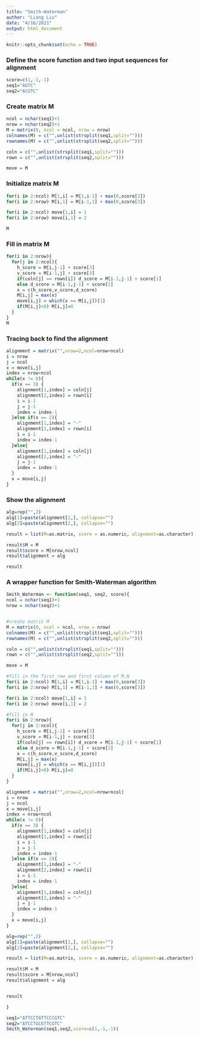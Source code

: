 ---
title: "Smith-Waterman"
author: "Liang Liu"
date: "4/16/2021"
output: html_document
---

```{r setup, include=FALSE}
knitr::opts_chunk$set(echo = TRUE)
```

### Define the score function and two input sequences for alignment


```{r}
score=c(1,-1,-1)
seq1="AGTC"
seq2="ACGTC"
```


### Create matrix M

```{r}
ncol = nchar(seq1)+1
nrow = nchar(seq2)+1
M = matrix(0, ncol = ncol, nrow = nrow)
colnames(M) = c("",unlist(strsplit(seq1,split="")))
rownames(M) = c("",unlist(strsplit(seq2,split="")))

coln = c("",unlist(strsplit(seq1,split="")))
rown = c("",unlist(strsplit(seq2,split="")))

move = M
```

### Initialize matrix M

```{r}

for(i in 2:ncol) M[1,i] = M[1,i-1] + max(0,score[3])
for(i in 2:nrow) M[i,1] = M[i-1,1] + max(0,score[3])

for(i in 2:ncol) move[1,i] = 1
for(i in 2:nrow) move[i,1] = 2

M
```

### Fill in matrix M

```{r}
for(i in 2:nrow){
  for(j in 2:ncol){
    h_score = M[i,j-1] + score[3]
    v_score = M[i-1,j] + score[3]
    if(coln[j] == rown[i]) d_score = M[i-1,j-1] + score[1]
    else d_score = M[i-1,j-1] + score[2]
    x = c(h_score,v_score,d_score)
    M[i,j] = max(x)
    move[i,j] = which(x == M[i,j])[1]
    if(M[i,j]<0) M[i,j]=0
  }
}
M
```

### Tracing back to find the alignment

```{r}
alignment = matrix("",nrow=2,ncol=nrow+ncol)
i = nrow
j = ncol
x = move[i,j]
index = nrow+ncol
while(x != 0){
  if(x == 3) {
    alignment[1,index] = coln[j]
    alignment[2,index] = rown[i]
    i = i-1
    j = j-1
    index = index-1
  }else if(x == 2){
    alignment[1,index] = "-"
    alignment[2,index] = rown[i]
    i = i-1
    index = index-1
  }else{
    alignment[1,index] = coln[j]
    alignment[2,index] = "-"
    j = j-1
    index = index-1
  }
  x = move[i,j]
}

```

### Show the alignment

```{r}
alg=rep("",2)
alg[1]=paste(alignment[1,], collapse="")
alg[2]=paste(alignment[2,], collapse="")

result = list(M=as.matrix, score = as.numeric, alignment=as.character)

result$M = M
result$score = M[nrow,ncol]
result$alignment = alg

result
```

### A wrapper function for Smith-Waterman algorithm

```{r}
Smith_Waterman <- function(seq1, seq2, score){
ncol = nchar(seq1)+1
nrow = nchar(seq2)+1


#create matrix M
M = matrix(0, ncol = ncol, nrow = nrow)
colnames(M) = c("",unlist(strsplit(seq1,split="")))
rownames(M) = c("",unlist(strsplit(seq2,split="")))

coln = c("",unlist(strsplit(seq1,split="")))
rown = c("",unlist(strsplit(seq2,split="")))

move = M

#fill in the first row and first column of M,N
for(i in 2:ncol) M[1,i] = M[1,i-1] + max(0,score[3])
for(i in 2:nrow) M[i,1] = M[i-1,1] + max(0,score[3])

for(i in 2:ncol) move[1,i] = 1
for(i in 2:nrow) move[i,1] = 2

#fill in M
for(i in 2:nrow){
  for(j in 2:ncol){
    h_score = M[i,j-1] + score[3]
    v_score = M[i-1,j] + score[3]
    if(coln[j] == rown[i]) d_score = M[i-1,j-1] + score[1]
    else d_score = M[i-1,j-1] + score[2]
    x = c(h_score,v_score,d_score)
    M[i,j] = max(x)
    move[i,j] = which(x == M[i,j])[1]
    if(M[i,j]<0) M[i,j]=0
  }
}

alignment = matrix("",nrow=2,ncol=nrow+ncol)
i = nrow
j = ncol
x = move[i,j]
index = nrow+ncol
while(x != 0){
  if(x == 3) {
    alignment[1,index] = coln[j]
    alignment[2,index] = rown[i]
    i = i-1
    j = j-1
    index = index-1
  }else if(x == 2){
    alignment[1,index] = "-"
    alignment[2,index] = rown[i]
    i = i-1
    index = index-1
  }else{
    alignment[1,index] = coln[j]
    alignment[2,index] = "-"
    j = j-1
    index = index-1
  }
  x = move[i,j]
}

alg=rep("",2)
alg[1]=paste(alignment[1,], collapse="")
alg[2]=paste(alignment[2,], collapse="")

result = list(M=as.matrix, score = as.numeric, alignment=as.character)

result$M = M
result$score = M[nrow,ncol]
result$alignment = alg


result

}

seq1="ATTCCTGTTCCCGTC"
seq2="ATCCTGCGTTCGTC"
Smith_Waterman(seq1,seq2,score=c(1,-1,-1))

```

